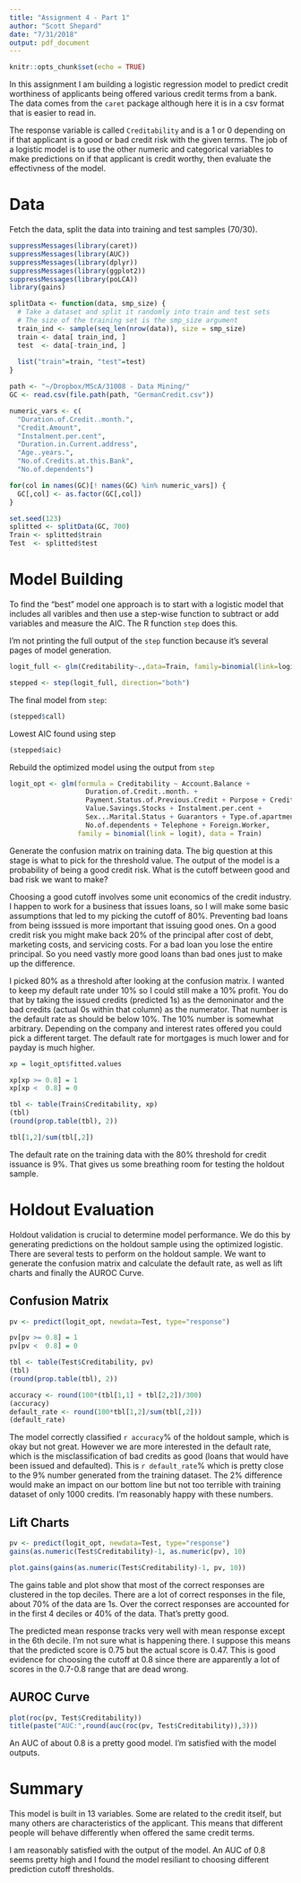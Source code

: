 ```yaml
---
title: "Assignment 4 - Part 1"
author: "Scott Shepard"
date: "7/31/2018"
output: pdf_document
---
```


```r
knitr::opts_chunk$set(echo = TRUE)
```

In this assignment I am building a logistic regression model to predict 
credit worthiness of applicants being offered various credit terms from a bank.
The data comes from the `caret` package although here it is in a csv format
that is easier to read in.

The response variable is called `Creditability` and is a 1 or 0 depending on 
if that applicant is a good or bad credit risk with the given terms. The job
of a logistic model is to use the other numeric and categorical variables 
to make predictions on if that applicant is credit worthy, then evaluate
the effectivness of the model.

# Data

Fetch the data, split the data into training and test samples (70/30).

```r
suppressMessages(library(caret))
suppressMessages(library(AUC))
suppressMessages(library(dplyr))
suppressMessages(library(ggplot2))
suppressMessages(library(poLCA))
library(gains)

splitData <- function(data, smp_size) {
  # Take a dataset and split it randomly into train and test sets
  # The size of the training set is the smp_size argument
  train_ind <- sample(seq_len(nrow(data)), size = smp_size)
  train <- data[ train_ind, ]
  test  <- data[-train_ind, ]
  
  list("train"=train, "test"=test)
}

path <- "~/Dropbox/MScA/31008 - Data Mining/"
GC <- read.csv(file.path(path, "GermanCredit.csv"))

numeric_vars <- c(
  "Duration.of.Credit..month.",
  "Credit.Amount",
  "Instalment.per.cent",
  "Duration.in.Current.address",
  "Age..years.",
  "No.of.Credits.at.this.Bank",
  "No.of.dependents")

for(col in names(GC)[! names(GC) %in% numeric_vars]) {
  GC[,col] <- as.factor(GC[,col])
}

set.seed(123)
splitted <- splitData(GC, 700)
Train <- splitted$train
Test  <- splitted$test
```

# Model Building

To find the "best" model one approach is to start with a logistic model that 
includes all varibles and then use a step-wise function to subtract or add 
variables and measure the AIC. The R function `step` does this. 

I'm not printing the full output of the `step` function because it's several
pages of model generation.

```r
logit_full <- glm(Creditability~.,data=Train, family=binomial(link=logit))

stepped <- step(logit_full, direction="both")
```

The final model from `step`:

```r
(stepped$call)
```

Lowest AIC found using step

```r
(stepped$aic)
```

Rebuild the optimized model using the output from `step`

```r
logit_opt <- glm(formula = Creditability ~ Account.Balance + 
                   Duration.of.Credit..month. + 
                   Payment.Status.of.Previous.Credit + Purpose + Credit.Amount +
                   Value.Savings.Stocks + Instalment.per.cent + 
                   Sex...Marital.Status + Guarantors + Type.of.apartment +
                   No.of.dependents + Telephone + Foreign.Worker, 
                 family = binomial(link = logit), data = Train)
```

Generate the confusion matrix on training data. The big question at this stage
is what to pick for the threshold value. The output of the model is a
probability of being a good credit risk. What is the cutoff between good and 
bad risk we want to make?

Choosing a good cutoff involves some unit economics of the credit industry. I
happen to work for a business that issues loans, so I will make some basic
assumptions that led to my picking the cutoff of 80%. Preventing bad loans 
from being isssued is more important that issuing good ones. On a good credit
risk you might make back 20% of the principal after cost of debt, marketing
costs, and servicing costs. For a bad loan you lose the entire principal. So 
you need vastly more good loans than bad ones just to make up the difference.

I picked 80% as a threshold after looking at the confusion matrix. I wanted 
to keep my default rate under 10% so I could still make a 10% profit. You 
do that by taking the issued credits (predicted 1s) as the demoninator and the 
bad credits (actual 0s within that column) as the numerator. That number is 
the default rate as should be below 10%. The 10% number is somewhat arbitrary.
Depending on the company and interest rates offered you could pick a different
target. The default rate for mortgages is much lower and for payday is much 
higher.

```r
xp = logit_opt$fitted.values

xp[xp >= 0.8] = 1
xp[xp <  0.8] = 0

tbl <- table(Train$Creditability, xp)
(tbl)
(round(prop.table(tbl), 2))

tbl[1,2]/sum(tbl[,2])
```

The default rate on the training data with the 80% threshold for credit 
issuance is 9%. That gives us some breathing room for testing the holdout sample.

# Holdout Evaluation

Holdout validation is crucial to determine model performance. We do this 
by generating predictions on the holdout sample using the optimized logistic.  
There are several tests to perform on the holdout sample. We want to generate
the confusion matrix and calculate the default rate, as well as lift charts
and finally the AUROC Curve.

## Confusion Matrix

```r
pv <- predict(logit_opt, newdata=Test, type="response")

pv[pv >= 0.8] = 1
pv[pv <  0.8] = 0

tbl <- table(Test$Creditability, pv)
(tbl)
(round(prop.table(tbl), 2))

accuracy <- round(100*(tbl[1,1] + tbl[2,2])/300)
(accuracy)
default_rate <- round(100*tbl[1,2]/sum(tbl[,2]))
(default_rate)
```

The model correctly classified `r accuracy`% of the holdout sample, which is 
okay but not great. However we are more interested in the default rate, which
is the misclassification of bad credits as good (loans that would have been 
issued and defaulted). This is `r default_rate`% which is pretty close to the
9% number generated from the training dataset. The 2% difference would make
an impact on our bottom line but not too terrible with training dataset of
only 1000 credits. I'm reasonably happy with these numbers.

## Lift Charts



```r
pv <- predict(logit_opt, newdata=Test, type="response")
gains(as.numeric(Test$Creditability)-1, as.numeric(pv), 10)
```

```r
plot.gains(gains(as.numeric(Test$Creditability)-1, pv, 10))
```

The gains table and plot show that most of the correct responses are clustered
in the top deciles. There are a lot of correct responses in the file, about 
70% of the data are 1s. Over the correct responses are accounted for in the 
first 4 deciles or 40% of the data. That's pretty good.

The predicted mean response tracks very well with mean response except in 
the 6th decile. I'm not sure what is happening there. I suppose this means
that the predicted score is 0.75 but the actual score is 0.47. This is good 
evidence for choosing the cutoff at 0.8 since there are apparently a lot of 
scores in the 0.7-0.8 range that are dead wrong.

## AUROC Curve

```r
plot(roc(pv, Test$Creditability))
title(paste("AUC:",round(auc(roc(pv, Test$Creditability)),3)))
```

An AUC of about 0.8 is a pretty good model. I'm satisfied with the model 
outputs.

# Summary

This model is built in 13 variables. Some are related to the credit itself, 
but many others are characteristics of the applicant. This means that different
people will behave differently when offered the same credit terms. 

I am reasonably satisfied with the output of the model. An AUC of 0.8 seems 
pretty high and I found the model resiliant to choosing different prediction
cutoff thresholds. 
